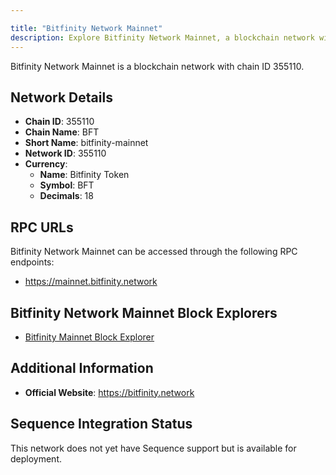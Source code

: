 ```yaml
---

title: "Bitfinity Network Mainnet"
description: Explore Bitfinity Network Mainnet, a blockchain network with chain ID 355110. Learn about its native currency, Bitfinity Token, and how to interact with the network.
---
```




Bitfinity Network Mainnet is a blockchain network with chain ID 355110.

## Network Details

- **Chain ID**: 355110
- **Chain Name**: BFT
- **Short Name**: bitfinity-mainnet
- **Network ID**: 355110
- **Currency**: 
  - **Name**: Bitfinity Token
  - **Symbol**: BFT
  - **Decimals**: 18

## RPC URLs

Bitfinity Network Mainnet can be accessed through the following RPC endpoints:

- https://mainnet.bitfinity.network

## Bitfinity Network Mainnet Block Explorers

- [Bitfinity Mainnet Block Explorer](https://explorer.mainnet.bitfinity.network)

## Additional Information

- **Official Website**: https://bitfinity.network

## Sequence Integration Status

This network does not yet have Sequence support but is available for deployment.
